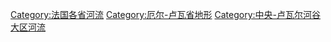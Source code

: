 [[Category:法国各省河流|Category:法国各省河流]]
[[Category:厄尔-卢瓦省地形|Category:厄尔-卢瓦省地形]]
[[Category:中央-卢瓦尔河谷大区河流|Category:中央-卢瓦尔河谷大区河流]]